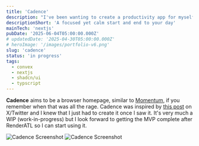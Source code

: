 ```yaml
---
title: 'Cadence'
description: "I've been wanting to create a productivity app for myself for a while and finally found the inspriation I needed to get started on one that I'm excited to release sooner rather than later."
descriptionShort: 'A focused yet calm start and end to your day'
mainTech: 'nextjs'
pubDate: '2025-06-04T05:00:00.000Z'
# updatedDate: '2025-04-30T05:00:00.000Z'
# heroImage: '/images/portfolio-v6.png'
slug: 'cadence'
status: 'in progress'
tags:
  - convex
  - nextjs
  - shadcn/ui
  - typscript
---
```


**Cadence** aims to be a browser homepage, similar to <a href='https://momentumdash.com/' target='_blank' rel='noopener noreferrer'>Momentum</a>, if you remember when that was all the rage. Cadence was inspired by <a href='https://x.com/haydenbleasel/status/1930022190453535205' target='_blank' rel='noopener noreferrer'>this post</a> on X/Twitter and I knew that I just had to create it once I saw it. It's very much a WIP (work-in-progress) but I look forward to getting the MVP complete after RenderATL so I can start using it.

<div class="grid grid-cols-1 *:rounded-lg *:border *:shadow-sm md:grid-cols-2 md:gap-4">
  <img src="/images/cadence-light.png" alt="Cadence Screenshot" />
  <img src="/images/cadence-dark.png" alt="Cadence Screenshot" />
</div>
